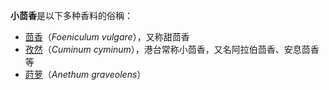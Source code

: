 '''小茴香'''是以下多种香料的俗稱：
* [[茴香|茴香]]（''Foeniculum vulgare''），又称甜茴香
* [[孜然|孜然]]（''Cuminum cyminum''），港台常称小茴香，又名阿拉伯茴香、安息茴香等
* [[莳萝|莳萝]]（''Anethum graveolens''）
{{disambig|Cat=三字物种消歧义}}